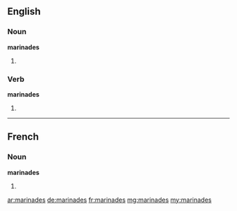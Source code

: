 ==English==

===Noun===
'''marinades'''

# {{plural of|marinade}}

===Verb===
'''marinades'''

# {{third-person singular of|marinade}}

----

==French==

===Noun===
'''marinades''' {{f}}

# {{plural of|[[marinade]]|lang=fr}}

[[ar:marinades]]
[[de:marinades]]
[[fr:marinades]]
[[mg:marinades]]
[[my:marinades]]